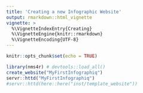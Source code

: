 ```yaml
---
title: 'Creating a new Infographic Website'
output: rmarkdown::html_vignette
vignette: >
  %\VignetteIndexEntry{Creating}
  %\VignetteEngine{knitr::rmarkdown}
  %\VignetteEncoding{UTF-8}
---
```


```r
knitr::opts_chunk$set(echo = TRUE)
```

```r
library(nms4r) # devtools::load_all()
create_website("MyFirstInfographiq")
servr::httd("MyFirstInfographiq")
#servr::httd(here::here("inst/template_website"))
```

